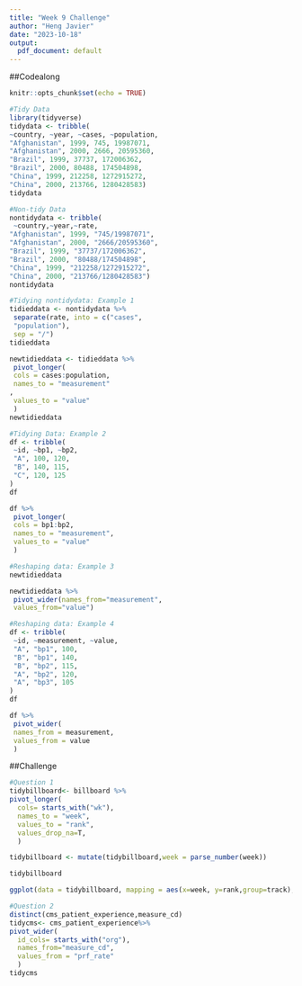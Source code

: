 ```yaml
---
title: "Week 9 Challenge"
author: "Heng Javier"
date: "2023-10-18"
output:
  pdf_document: default
---
```

##Codealong
```r
knitr::opts_chunk$set(echo = TRUE)
```
```r
#Tidy Data
library(tidyverse)
tidydata <- tribble(
~country, ~year, ~cases, ~population,
"Afghanistan", 1999, 745, 19987071,
"Afghanistan", 2000, 2666, 20595360,
"Brazil", 1999, 37737, 172006362,
"Brazil", 2000, 80488, 174504898,
"China", 1999, 212258, 1272915272,
"China", 2000, 213766, 1280428583)
tidydata
```
```r
#Non-tidy Data
nontidydata <- tribble(
 ~country,~year,~rate,
"Afghanistan", 1999, "745/19987071",
"Afghanistan", 2000, "2666/20595360",
"Brazil", 1999, "37737/172006362",
"Brazil", 2000, "80488/174504898",
"China", 1999, "212258/1272915272",
"China", 2000, "213766/1280428583")
nontidydata
```
```r
#Tidying nontidydata: Example 1
tidieddata <- nontidydata %>%
 separate(rate, into = c("cases",
 "population"),
 sep = "/")
tidieddata

newtidieddata <- tidieddata %>%
 pivot_longer(
 cols = cases:population,
 names_to = "measurement"
,
 values_to = "value"
 )
newtidieddata
```
```r
#Tidying Data: Example 2
df <- tribble(
 ~id, ~bp1, ~bp2,
 "A", 100, 120,
 "B", 140, 115,
 "C", 120, 125
)
df

df %>%
 pivot_longer(
 cols = bp1:bp2,
 names_to = "measurement",
 values_to = "value"
 )

```
```r
#Reshaping data: Example 3
newtidieddata

newtidieddata %>%
 pivot_wider(names_from="measurement",
 values_from="value")
```
```r
#Reshaping data: Example 4
df <- tribble(
 ~id, ~measurement, ~value,
 "A", "bp1", 100,
 "B", "bp1", 140,
 "B", "bp2", 115,
 "A", "bp2", 120,
 "A", "bp3", 105
)
df

df %>%
 pivot_wider(
 names_from = measurement,
 values_from = value
 )

```
##Challenge 
```r
#Question 1 
tidybillboard<- billboard %>%
pivot_longer(
  cols= starts_with("wk"),
  names_to = "week",
  values_to = "rank",
  values_drop_na=T,
  )

tidybillboard <- mutate(tidybillboard,week = parse_number(week))

tidybillboard

ggplot(data = tidybillboard, mapping = aes(x=week, y=rank,group=track), environment = parent.frame()) + geom_line() + ggtitle("Graph of Rank against Week ")
```
```r
#Question 2
distinct(cms_patient_experience,measure_cd)
tidycms<- cms_patient_experience%>%
pivot_wider(
  id_cols= starts_with("org"),
  names_from="measure_cd",
  values_from = "prf_rate"
  )
tidycms
```
```r

```
```r

```
```r

```
```r

```
```r

```
```r

```
